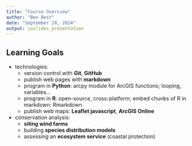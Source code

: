 ```yaml
---
title: "Course Overview"
author: "Ben Best"
date: "September 28, 2014"
output: ioslides_presentation
---
```


## Learning Goals {.smaller}

- technologies:
    - version control with **Git**, **GitHub**
    -  publish web pages with **markdown**
    - program in **Python**: arcpy module for ArcGIS functions; looping, variables...
    - program in **R**: open-source, cross-platform; embed chunks of R in markdown: Rmarkdown
    - publish web maps: **Leaflet javascript**, **ArcGIS Online**
- conservation analysis:
    - **siting wind farms**
    - building **species distribution models**
    - assessing an **ecosystem service** (coastal protection)
  
